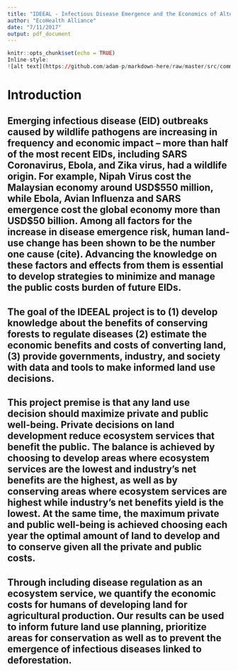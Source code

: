 ```yaml
---
title: "IDEEAL - Infectious Disease Emergence and the Economics of Altered Landscapes"
author: "EcoHealth Alliance"
date: "7/11/2017"
output: pdf_document
---
```


```r
knitr::opts_chunk$set(echo = TRUE)
Inline-style: 
![alt text](https://github.com/adam-p/markdown-here/raw/master/src/common/images/icon48.png "Logo EHA")

```

# Introduction

## Emerging infectious disease (EID) outbreaks caused by wildlife pathogens are increasing in frequency and economic impact – more than half of the most recent EIDs, including SARS Coronavirus, Ebola, and Zika virus, had a wildlife origin. For example, Nipah Virus cost the Malaysian economy around USD$550 million, while Ebola, Avian Influenza and SARS emergence cost the global economy more than USD$50 billion. Among all factors for the increase in disease emergence risk, human land-use change has been shown to be the number one cause (cite). Advancing the knowledge on these factors and effects from them is essential to develop strategies to minimize and manage the public costs burden of future EIDs.  

## The goal of the IDEEAL project is to (1) develop knowledge about the benefits of conserving forests to regulate diseases (2) estimate the economic benefits and costs of converting land, (3) provide governments, industry, and society with data and tools to make informed land use decisions. 

## This project premise is that any land use decision should maximize private and public well-being. Private decisions on land development reduce ecosystem services that benefit the public. The balance is achieved by choosing to develop areas where ecosystem services are the lowest and industry’s net benefits are the highest, as well as by conserving areas where ecosystem services are highest while industry’s net benefits yield is the lowest. At the same time, the maximum private and public well-being is achieved choosing each year the optimal amount of land to develop and to conserve given all the private and public costs.  

## Through including disease regulation as an ecosystem service, we quantify the economic costs for humans of developing land for agricultural production. Our results can be used to inform future land use planning, prioritize areas for conservation as well as to prevent the emergence of infectious diseases linked to deforestation.

